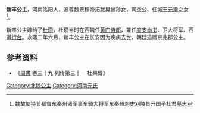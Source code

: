 {{東亞女性歷史人物
| 名稱=新丰公主
| 身份=[[北魏|北魏]]公主
| 畫像=
| 說明=
| 姓=元
| 名=
| 封爵=[[公主|公主]]
| 位號=
| 封號=新丰公主
| 出生年=
| 逝世年=
| 諡號=
| 墳墓=
| 父親=[[元怀|元怀]]
| 夫=[[杜瓒|杜瓒]]
|}}
'''新丰公主'''，河南洛阳人，追尊魏景穆帝拓跋晃曾孙女，司空公、任城王[[元澄|元澄]]之女<ref>魏故使持节都督东秦州诸军事车骑大将军东秦州刺史刈陵县开国子杜君墓志</ref>。

新丰公主嫁给了[[杜瓒|杜瓒]]，杜瓒当时在西魏任[[黄门侍郎|黄门侍郎]]，兼任[[度支|度支]][[尚书|尚书]]、卫大将军、西道[[行台|行台]]。永熙二年六月，新丰公主在长安因为疾病去世，朝廷追赠京兆郡公主。

== 参考资料 ==
*《[[周書|周書]] 卷三十九 列传第三十一 杜杲傳》

[[Category:北魏公主|Category:北魏公主]]
[[Category:河南元氏|Category:河南元氏]]